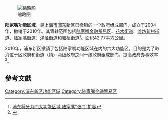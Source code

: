 [[File:2012_Pudong.jpg|缩略图]]

'''陆家嘴功能区域'''，是[[上海市|上海市]][[浦东新区|浦东新区]]已撤销的一个政府组成部门，成立于2004年，撤销于2010年。其管辖范围包括[[陆家嘴金融贸易区|陆家嘴金融贸易区]]、[[花木街道|花木街道]]、[[潍坊新村街道|潍坊新村街道]]、[[陆家嘴街道|陆家嘴街道]]、[[洋泾街道|洋泾街道]]和[[塘桥街道|塘桥街道]]<ref>[http://news.xinhuanet.com/newscenter/2004-10/22/content_2126184.htm 浦东将分为四大功能区域 陆家嘴“张口”扩容]</ref>。面积42.77平方公里。

2010年，浦东新区撤销了包括陆家嘴功能区域在内的六大功能区，目的是为了取消位于区政府和街道（镇）两级政府之间一级政府组成部门，提高政府办事效率<ref name="凤凰网">{{cite web |url = http://news.ifeng.com/mainland/201002/0203_17_1534836.shtml |title=上海浦东着手取消六大功能区 着力打造高效政府 |website = 凤凰网 }}</ref>。

== 參考文獻 ==
{{Reflist}}
{{SH-stub}}

[[Category:浦东新区功能区域|Category:浦东新区功能区域]]
[[Category:陆家嘴金融贸易区|Category:陆家嘴金融贸易区]]